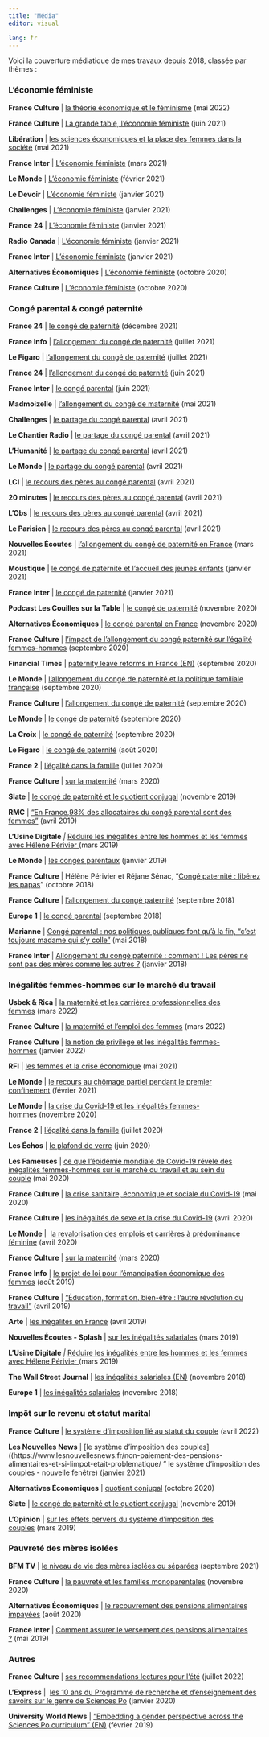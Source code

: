 ```yaml
---
title: "Média"
editor: visual

lang: fr
---
```


Voici la couverture médiatique de mes travaux depuis 2018, classée par thèmes :

### L'économie féministe

**France Culture** \| [la théorie économique et le féminisme](https://www.radiofrance.fr/franceculture/podcasts/entendez-vous-l-eco/science-genree-science-biaisee-5874064 "la théorie économique et le féminisme - nouvelle fenêtre") (mai 2022)

**France Culture** \| [La grande table, l'économie féministe](https://youtu.be/jV-o5m-Z5QI "l'économie féministe - nouvelle fenêtre") (juin 2021)

**Libération** \| [les sciences économiques et la place des femmes dans la société](https://www.liberation.fr/plus/du-role-economique-des-femmes-dans-la-societe-20210528_F4GDWJFBA5C5DKGD3PJ6W6TXTU/ "les sciences économiques et la place des femmes dans la société - nouvelle fenêtre") (mai 2021)

**France Inter** \| [L'économie féministe](https://www.franceinter.fr/emissions/une-semaine-en-france/une-semaine-en-france-12-mars-2021 "l'économie féministe - nouvelle fenêtre") (mars 2021)

**Le Monde** \| [L'économie féministe](https://www.lemonde.fr/emploi/article/2021/02/03/l-economie-feministe-relire-l-economie-sans-biais-sociaux_6068579_1698637.html "son dernier ouvrage : L'économie féministe - nouvelle fenêtre") (février 2021)

**Le Devoir** \| [L'économie féministe](https://media1.ledevoir.com/economie/594309/l-economie-en-quete-de-diversite "l'économie féministe - nouvelle fenêtre") (janvier 2021)

**Challenges** \| [L'économie féministe](https://www.challenges.fr/femmes/helene-perivier-ofce-dans-leconomie-de-marche-il-y-a-une-dimension-emancipatrice-pour-les-femmes_747344 "son dernier ouvrage : L'économie féministe - nouvelle fenêtre") (janvier 2021)

**France 24** \| [L'économie féministe](https://www.france24.com/fr/%C3%A9missions/l-entretien/20210118-le-f%C3%A9minisme-peut-apporter-beaucoup-%C3%A0-l-%C3%A9conomie-selon-l-%C3%A9conomiste-h%C3%A9l%C3%A8ne-p%C3%A9rivier?ref=tw_i "son dernier ouvrage : L'économie féministe - nouvelle fenêtre") (janvier 2021)

**Radio Canada** \| [L'économie féministe](https://ici.radio-canada.ca/premiere/emissions/le-15-18/segments/entrevue/338934/economie-feministe-helene-perivier-inegalite-femmes-hommes "L'économie féministe - nouvelle fenêtre") (janvier 2021)

**France Inter** \| [L'économie féministe](https://www.franceinter.fr/emissions/l-invite-du-week-end/l-invite-du-week-end-20-decembre-2020 "son dernier ouvrage : L'économie féministe - nouvelle fenêtre") (janvier 2021)

**Alternatives Économiques** \| [L'économie féministe](https://www.alternatives-economiques.fr/helene-perivier-fondements-de-letat-social-genres/00094343 "L'économie féministe - nouvelle fenêtre") (octobre 2020)

**France Culture** \| [L'économie féministe](https://www.franceculture.fr/emissions/la-bibliotheque-ideale-de-leco/bibliotheque-de-leco-du-lundi-26-octobre-2020 "L'économie féministe - nouvelle fenêtre") (octobre 2020)

### Congé parental & congé paternité

**France 24** \| [le congé de paternité](https://www.france24.com/fr/%C3%A9missions/le-gros-mot-de-l-%C3%A9co/20211208-cong%C3%A9-paternit%C3%A9-pour-que-maman-travaille "le congé de paternité - nouvelle fenêtre") (décembre 2021)

**France Info** \| [l'allongement du congé de paternité](https://www.francetvinfo.fr/economie/emploi/carriere/vie-professionnelle/emploi-des-femmes/l-allongement-du-conge-paternite-ne-suffira-pas-pour-faire-reculer-les-inegalites-professionnelles-estime-l-economiste-helene-perivier_4686123.html "l'allongement du congé de paternité - nouvelle fenêtre") (juillet 2021)

**Le Figaro** \| [l'allongement du congé de paternité](https://madame.lefigaro.fr/societe/allongement-du-conge-paternite-un-petit-pas-vers-legalite-hommes-300621-197195 "l'allongement du congé de paternité - nouvelle fenêtre") (juillet 2021)

**France 24** \| [l'allongement du congé de paternité](https://www.france24.com/fr/france/20210629-allongement-du-cong%C3%A9-paternit%C3%A9-quel-impact-sur-l-%C3%A9galit%C3%A9-hommes-femmes "l'allongement du congé de paternité - nouvelle fenêtre") (juin 2021)

**France Inter** \| [le congé parental](https://www.franceinter.fr/emissions/interception/un-conge-paternite-plus-long-un-progres-bien-timide "le congé parental - nouvelle fenêtre") (juin 2021)

**Madmoizelle** \| [l'allongement du congé de maternité](https://www.madmoizelle.com/le-debat-feministe-du-moment-faut-il-allonger-le-conge-maternite-1127060 "l'allongement du congé de maternité - nouvelle fenêtre") (mai 2021)

**Challenges** \| [le partage du congé parental](https://www.challenges.fr/societe/le-conge-parental-toujours-largement-boude-par-les-peres-constate-une-etude_759296 "le partage du congé parental - nouvelle fenêtre") (avril 2021)

**Le Chantier Radio** \| [le partage du congé parental](https://lechantier.radio/infos/reforme-du-conge-parental-un-echec-relatif "le partage du congé parental - nouvelle fenêtre") (avril 2021)

**L'Humanité** \| [le partage du congé parental](https://www.humanite.fr/conge-parental-pourquoi-les-peres-ne-lutilisent-pas-703234 "le partage du congé parental - nouvelle fenêtre") (avril 2021)

**Le Monde** \| [le partage du congé parental](https://www.lemonde.fr/societe/article/2021/04/07/moins-de-1-des-peres-prennent-un-conge-parental-malgre-une-reforme-en-2015_6075929_3224.html "le partage du congé parental - nouvelle fenêtre") (avril 2021)

**LCI** \| [le recours des pères au congé parental](https://www.lci.fr/societe/le-conge-parental-toujours-largement-boude-par-les-peres-2182948.html "le recours des pères au congé parental - nouvelle fenêtre") (avril 2021)

**20 minutes** \| [le recours des pères au congé parental](https://www.20minutes.fr/societe/3016675-20210408-conge-parental-certains-peres-disent-dispositif-affaire-femmes "le recours des pères au congé parental - nouvelle fenêtre") (avril 2021)

**L'Obs** \| [le recours des pères au congé parental](https://www.nouvelobs.com/societe/20210409.OBS42486/une-affaire-de-femmes-et-d-argent-pourquoi-les-peres-ne-prennent-toujours-pas-de-conge-parental.html "le recours des pères au congé parental - nouvelle fenêtre") (avril 2021)

**Le Parisien** \| [le recours des pères au congé parental](https://www.leparisien.fr/economie/le-conge-parental-toujours-largement-boude-par-les-peres-07-04-2021-LFAMHFJJ6JBAVIQQWGVYWYAUFU.php "le recours des pères au congé parental - nouvelle fenêtre") (avril 2021)

**Nouvelles Écoutes** \| [l'allongement du congé de paternité en France](https://open.spotify.com/episode/5zlDxhJkNPnlJH2CSdUEhq?si=GIIxSTcDRbOD1iKUUrZvnA&nd=1 "l'allongement du congé de paternité en France - nouvelle fenêtre") (mars 2021)

**Moustique** \| [le congé de paternité et l'accueil des jeunes enfants](https://www.moustique.be/27774/promotions-les-femmes-toujours-desavantagees-et-une-realite-difficile-changer "le congé de paternité et l'accueil des jeunes enfants - nouvelle fenêtre") (janvier 2021)

**France Inter** \| [le congé de paternité](https://www.franceinter.fr/emissions/le-telephone-sonne/le-telephone-sonne-06-janvier-2021 "le congé de paternité - nouvelle fenêtre") (janvier 2021)

**Podcast Les Couilles sur la Table** \| [le congé de paternité](https://www.binge.audio/podcast/les-couilles-sur-la-table/conge-paternite-le-miracle "le congé de paternité - nouvelle fenêtre") (novembre 2020)

**Alternatives Économiques** \| [le congé parental en France](https://www.alternatives-economiques.fr/repenser-conge-parental-france-une-perspective-feministe/00094395 "le congé parental en France - nouvelle fenêtre") (novembre 2020)

**France Culture** \| [l'impact de l'allongement du congé paternité sur l'égalité femmes-hommes](https://www.franceculture.fr/emissions/la-question-du-jour/quel-impact-lallongement-du-conge-paternite-peut-il-avoir-sur-legalite-hommes-femmes "l'impact de l’allongement du congé paternité sur l’égalité femmes-hommes - nouvelle fenêtre") (septembre 2020)

**Financial Times** \| [paternity leave reforms in France (EN)](https://www.ft.com/content/36efc7ea-9deb-489a-ac82-97138b7b34f5 "paternity leave reforms in France (EN) - nouvelle fenêtre") (septembre 2020)

**Le Monde** \| [l'allongement du congé de paternité et la politique familiale française](https://www.lemonde.fr/societe/article/2020/09/23/le-conge-paternite-ne-va-pas-changer-fondamentalement-la-question-des-inegalites-professionnelles-hommes-femmes_6053346_3224.html "l'allongement du congé de paternité et la politique familiale française - nouvelle fenêtre") (septembre 2020)

**France Culture** \| [l'allongement du congé de paternité](https://www.franceculture.fr/emissions/journal-de-12h30/journal-de-12h30-du-mercredi-23-septembre-2020 "l'allongement du congé de paternité - nouvelle fenêtre") (septembre 2020)

**Le Monde** \| [le congé de paternité](https://www.lemonde.fr/societe/article/2020/09/22/la-duree-du-conge-paternite-en-france-va-etre-doublee_6053210_3224.html "le congé de paternité - nouvelle fenêtre") (septembre 2020)

**La Croix** \| [le congé de paternité](https://www.la-croix.com/Debats/Jusquou-faut-prolonger-conges-parentaux-2020-09-09-1201113113 "le congé de paternité - nouvelle fenêtre") (septembre 2020)

**Le Figaro** \| [le congé de paternité](https://www.lefigaro.fr/social/adrien-taquet-reflechit-a-rendre-obligatoire-le-conge-paternite-20200731 "le congé de paternité - nouvelle fenêtre") (août 2020)

**France 2** \| [l'égalité dans la famille](https://www.francetvinfo.fr/economie/emploi/metiers/droit-et-justice/il-y-a-cinquante-cinq-ans-les-femmes-accedaient-a-l-independance_4044121.html "l'égalité dans la famille - nouvelle fenêtre") (juillet 2020)

**France Culture** \| [sur la maternité](https://www.franceculture.fr/emissions/cultures-monde/genre-les-arenes-de-linegalite-travail-la-maternite-eternel-obstacle "sur la maternité - nouvelle fenêtre") (mars 2020)

**Slate** \| [le congé de paternité et le quotient conjugal](http://www.slate.fr/story/184356/egalite-femmes-hommes-allongement-conge-paternite-obligatoire-rapport-igas-reticence-gouvernement "le congé de paternité et le quotient conjugal - nouvelle fenêtre") (novembre 2019)

**RMC** \| ["En France,98% des allocataires du congé parental sont des femmes"](https://rmc.bfmtv.com/mediaplayer/video/conge-parental-de-deux-mois-pour-chaque-parent-en-france-98percent-des-allocataires-de-ce-conge-sont-des-femmes-1152609.html#t=5s ""En France, 98% des allocataires du congé parental sont des femmes" - nouvelle fenêtre") (avril 2019)

**L'Usine Digitale** *\|* [Réduire les inégalités entre les hommes et les femmes avec Hélène Périvier ](https://www.usine-digitale.fr/article/podcast-femme-et-innovation-reduire-les-inegalites-entre-les-hommes-et-les-femmes-avec-helene.N813140 "Réduire les inégalités entre les hommes et les femmes avec Hélène Périvier - nouvelle fenêtre")(mars 2019)

**Le Monde** \| [les congés parentaux](https://www.lemonde.fr/m-perso/article/2019/01/26/conge-parental-ou-sont-les-hommes_5414804_4497916.html?utm_term=Autofeed&utm_medium=Social&utm_source=Twitter#Echobox=1548517789 "les congés parentaux - nouvelle fenêtre") (janvier 2019)

**France Culture** \| Hélène Périvier et Réjane Sénac, "[Congé paternité : libérez les papas](https://www.franceculture.fr/emissions/les-nouvelles-de-leco/les-nouvelles-de-leco-du-lundi-29-octobre-2018 "Congé paternité : libérez les papas - nouvelle fenêtre")" (octobre 2018) 

**France Culture** \| [l'allongement du congé paternité](https://www.franceculture.fr/emissions/la-question-du-jour/egalite-des-sexes-que-pourrait-changer-lallongement-du-conge-paternite "l’allongement du congé paternité - nouvelle fenêtre") (septembre 2018)

**Europe 1** \| [le congé parental](https://twitter.com/Europe1/status/1039904174672998400 "le congé parental - nouvelle fenêtre") (septembre 2018)

**Marianne** \| [Congé parental : nos politiques publiques font qu'à la fin, "c'est toujours madame qui s'y colle"](https://www.marianne.net/societe/conge-parental-nos-politiques-publiques-font-qu-la-fin-c-est-toujours-madame-qui-s-y-colle) (mai 2018)

**France Inter** \| [Allongement du congé paternité : comment ! Les pères ne sont pas des mères comme les autres ?](https://www.franceinter.fr/emissions/le-telephone-sonne/le-telephone-sonne-29-janvier-2018) (janvier 2018)

### Inégalités femmes-hommes sur le marché du travail

**Usbek & Rica** \| [la maternité et les carrières professionnelles des femmes](https://usbeketrica.com/fr/article/maternite-et-droits-sociaux-le-cout-de-l-ignorance "la maternité et les carrières professionnelles des femmes - nouvelle fenêtre") (mars 2022)

**France Culture** \| [la maternité et l'emploi des femmes](https://www.franceculture.fr/emissions/la-question-du-jour/quelles-sont-les-incidences-d-une-grossesse-sur-l-emploi-des-femmes "la maternité et l'emploi des femmes - nouvelle fenêtre") (mars 2022)

**France Culture** \| [la notion de privilège et les inégalités femmes-hommes](https://www.franceculture.fr/emissions/entendez-vous-l-eco/privilege-nom-masculin "la notion de privilège et les inégalités femmes-hommes - nouvelle fenêtre") (janvier 2022)

**RFI** \| [les femmes et la crise économique](https://www.rfi.fr/fr/podcasts/7-milliards-de-voisins/20210504-les-femmes-face-%C3%A0-la-crise-mondiale "les femmes et la crise économique - nouvelle fenêtre") (mai 2021)

**Le Monde** \| [le recours au chômage partiel pendant le premier confinement](https://www.lemonde.fr/emploi/article/2021/02/24/pouquoi-l-index-2021-de-l-egalite-sera-biaise-par-le-chomage-partiel_6071011_1698637.html "le recours au chômage partiel pendant le premier confinement - nouvelle fenêtre") (février 2021)

**Le Monde** \| [la crise du Covid-19 et les inégalités femmes-hommes](https://www.lemonde.fr/emploi/article/2020/11/04/comment-la-crise-due-au-covid-19-risque-de-creuser-les-inegalites-de-genre_6058439_1698637.html "la crise du Covid-19 et les inégalités femmes-hommes - nouvelle fenêtre") (novembre 2020)

**France 2** \| [l'égalité dans la famille](https://www.francetvinfo.fr/economie/emploi/metiers/droit-et-justice/il-y-a-cinquante-cinq-ans-les-femmes-accedaient-a-l-independance_4044121.html "l'égalité dans la famille - nouvelle fenêtre") (juillet 2020)

**Les Échos** \| [le plafond de verre](https://business.lesechos.fr/entrepreneurs/toujours-plus-haut/coaching/0603381649561-helene-perivier-le-plafond-de-verre-est-un-phenomene-multidimensionnel-et-systemique-338626.php "le plafond de verre - nouvelle fenêtre") (juin 2020)

**Les Fameuses** \| [ce que l'épidémie mondiale de Covid-19 révèle des inégalités femmes-hommes sur le marché du travail et au sein du couple](https://www.lesfameuses.com/la-rhetorique-de-la-performance-economique-des-femmes-produit-un-sexisme-bienveillant-helene-perivier/ "ce que l’épidémie mondiale de Covid-19 révèle des inégalités femmes-hommes sur le marché du travail et au sein du couple - nouvelle fenêtre") (mai 2020)

**France Culture** \| [la crise sanitaire, économique et sociale du Covid-19](https://www.franceculture.fr/emissions/entendez-vous-leco/sortie-de-crise-confinement-le-creusement-des-inegalites "la crise sanitaire, économique et sociale du Covid-19 - nouvelle fenêtre") (mai 2020)

**France Culture** \| [les inégalités de sexe et la crise du Covid-19](https://www.franceculture.fr/emissions/le-temps-du-debat/inegalites-femmes-hommes-y-a-t-il-une-lecture-de-genre-de-la-crise "les inégalités de sexe et la crise du Covid-19 - nouvelle fenêtre") (avril 2020)

**Le Monde** \|  [la revalorisation des emplois et carrières à prédominance féminine](https://www.lemonde.fr/idees/article/2020/04/18/covid-19-il-faut-revaloriser-les-emplois-et-carrieres-a-predominance-feminine_6036994_3232.html "la revalorisation des emplois et carrières à prédominance féminine - nouvelle fenêtre") (avril 2020)

**France Culture** \| [sur la maternité](https://www.franceculture.fr/emissions/cultures-monde/genre-les-arenes-de-linegalite-travail-la-maternite-eternel-obstacle "sur la maternité - nouvelle fenêtre") (mars 2020)

**France Info** \| [le projet de loi pour l'émancipation économique des femmes](https://soundcloud.com/user-444778857-382712958/franceinfo-interview-dhelene-perivier-sur-lemancipation-economique-des-femmes/s-lnMjk "le projet de loi pour l'émancipation économique des femmes - nouvelle fenêtre") (août 2019)

**France Culture** \| ["Éducation, formation, bien-être : l'autre révolution du travail"](https://www.franceculture.fr/emissions/matieres-a-penser/le-travail-au-xxie-siecle-miroir-des-societes-futures-44-education-formation-bien-etre-lautre ""Éducation, formation, bien-être : l'autre révolution du travail" - nouvelle fenêtre") (avril 2019)

**Arte** \| [les inégalités en France](https://www.arte.tv/fr/videos/081632-156-A/28-minutes/ "les inégalités en France - nouvelle fenêtre") (avril 2019)

**Nouvelles Écoutes - Splash** \| [sur les inégalités salariales](https://soundcloud.com/nouvelles-ecoutes/splah-32-pourquoi-paye-t-on-les-femmes-moins-que-les-hommes "sur les inégalités salariales - nouvelle fenêtre") (mars 2019)

**L'Usine Digitale** *\|* [Réduire les inégalités entre les hommes et les femmes avec Hélène Périvier ](https://www.usine-digitale.fr/article/podcast-femme-et-innovation-reduire-les-inegalites-entre-les-hommes-et-les-femmes-avec-helene.N813140 "Réduire les inégalités entre les hommes et les femmes avec Hélène Périvier - nouvelle fenêtre")(mars 2019)

**The Wall Street Journal** \| [les inégalités salariales (EN)](https://www.wsj.com/articles/france-prepares-to-get-tough-on-firms-that-pay-women-less-1542542400?mod=e2tw) (novembre 2018)

**Europe 1** \| [les inégalités salariales](http://www.europe1.fr/societe/6novembre15h35-les-inegalites-salariales-restent-encore-tres-importantes-3794978 "les inégalités salariales - nouvelle fenêtre") (novembre 2018)

### Impôt sur le revenu et statut marital

**France Culture** \| [le système d'imposition lié au statut du couple](https://www.franceculture.fr/emissions/la-question-du-jour/couple-et-argent-pourquoi-la-proposition-de-reforme-du-quotient-conjugal-fait-elle-debat "le système d'imposition lié au statut du couple - nouvelle fenêtre") (avril 2022)

**Les Nouvelles News** \| [le système d'imposition des couples]((https://www.lesnouvellesnews.fr/non-paiement-des-pensions-alimentaires-et-si-limpot-etait-problematique/ " le système d'imposition des couples - nouvelle fenêtre) (janvier 2021)

**Alternatives Économiques** \| [quotient conjugal](https://www.alternatives-economiques.fr/allongement-conge-paternite-larbre-cache-foret/00094168 "quotient conjugal - nouvelle fenêtre") (octobre 2020)

**Slate** \| [le congé de paternité et le quotient conjugal](http://www.slate.fr/story/184356/egalite-femmes-hommes-allongement-conge-paternite-obligatoire-rapport-igas-reticence-gouvernement "le congé de paternité et le quotient conjugal - nouvelle fenêtre") (novembre 2019)

**L'Opinion** \| [sur les effets pervers du système d'imposition des couples](https://www.lopinion.fr/edition/economie/quotient-conjugal-effets-pervers-systeme-d-imposition-couples-180182 "sur les effets pervers du système d'imposition des couples - nouvelle fenêtre") (mars 2019)

### Pauvreté des mères isolées

**BFM TV** \| [le niveau de vie des mères isolées ou séparées](https://www.bfmtv.com/replay-emissions/polonews/l-appel-a-l-aide-des-mamans-solos-14-09_VN-202109140496.html "le niveau de vie des mères isolées ou séparées - nouvelle fenêtre") (septembre 2021)

**France Culture** \| [la pauvreté et les familles monoparentales](https://www.franceculture.fr/emissions/entendez-vous-leco/leconomie-au-chevet-des-plus-pauvres-23-entendez-vous-leco-emission-du-mercredi-25-novembre-2020 "la pauvreté et les familles monoparentales - nouvelle fenêtre") (novembre 2020)

**Alternatives Économiques** \| [le recouvrement des pensions alimentaires impayées](https://www.alternatives-economiques.fr/pensions-alimentaires-lenfer-pave-de-bonnes-intentions/00091916 "le recouvrement des pensions alimentaires impayées - nouvelle fenêtre") (août 2020)

**France Inter** \| [Comment assurer le versement des pensions alimentaires ?](https://www.franceinter.fr/emissions/le-telephone-sonne/le-telephone-sonne-03-mai-2019 "Comment assurer le versement des pensions alimentaires ? - nouvelle fenêtre") (mai 2019)

### Autres

**France Culture** \| [ses recommendations lectures pour l'été](https://www.radiofrance.fr/franceculture/podcasts/entendez-vous-l-eco/des-livres-d-eco-pour-les-vacances-8739630 "ses recommendations lectures pour l'été - nouvelle fenêtre") (juillet 2022)

**L'Express** \|  [les 10 ans du Programme de recherche et d'enseignement des savoirs sur le genre de Sciences Po](https://www.lexpress.fr/actualite/il-ne-faut-pas-justifier-la-quete-d-egalite-par-la-performance-economique_2116362.html "les 10 ans du Programme de recherche et d'enseignement des savoirs sur le genre de Sciences Po - nouvelle fenêtre") (janvier 2020)

**University World News** \| ["Embedding a gender perspective across the Sciences Po curriculum" (EN)](https://www.universityworldnews.com/post.php?story=20190218133404241 ""Embedding a gender perspective across the Sciences Po curriculum" (EN) - nouvelle fenêtre") (février 2019)

 

 

 

 
